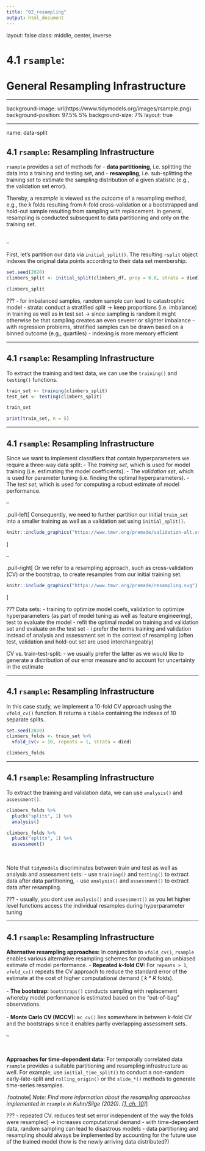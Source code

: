 ```yaml
---
title: "02_resampling"
output: html_document
---
```


layout: false
class: middle, center, inverse

# 4.1 `rsample`:<br><br>General Resampling Infrastructure

---

background-image: url(https://www.tidymodels.org/images/rsample.png)
background-position: 97.5% 5%
background-size: 7%
layout: true

---

name: data-split

## 4.1 `rsample`: Resampling Infrastructure

`rsample` provides a set of methods for 
- **data partitioning**, i.e. splitting the data into a training and testing set, and
- **resampling**, i.e. sub-splitting the training set to estimate the sampling distribution of a given statistic (e.g., the validation set error).

Thereby, a *resample* is viewed as the outcome of a resampling method, e.g., the $k$ folds resulting from $k$-fold cross-validation or a bootstrapped and hold-out sample resulting from sampling with replacement. In general, resampling is conducted subsequent to data partitioning and only on the training set.
<br><br>

--

First, let's partition our data via `initial_split()`. The resulting `rsplit` object indexes the original data points according to their data set membership.
```r
set.seed(2020)
climbers_split <- initial_split(climbers_df, prop = 0.8, strata = died)

climbers_split
```

???
- for imbalanced samples, random sample can lead to catastrophic model
- strata: conduct a stratified split -> keep proportions (i.e. imbalance) in training as well as in test set -> since sampling is random it might otherwise be that sampling creates an even severer or slighter imbalance
- with regression problems, stratified samples can be drawn based on a binned outcome (e.g., quartiles)
- indexing is more memory efficient

---

## 4.1 `rsample`: Resampling Infrastructure

To extract the training and test data, we can use the `training()` and `testing()` functions.
```r
train_set <- training(climbers_split)
test_set <- testing(climbers_split)

train_set
```
```r
print(train_set, n = 5)
```

---

## 4.1 `rsample`: Resampling Infrastructure

Since we want to implement classifiers that contain hyperparameters we require a three-way data split:
- The *training set*, which is used for model training (i.e. estimating the model coefficients).
- The *validation set*, which is used for parameter tuning (i.e. finding the optimal hyperparameters).
- The *test set*, which is used for computing a robust estimate of model performance.

--

.pull-left[
Consequently, we need to further partition our initial `train_set` into a smaller training as well as a validation set using `initial_split()`.

```r
knitr::include_graphics("https://www.tmwr.org/premade/validation-alt.svg")
```
]

--

.pull-right[
 Or we refer to a resampling approach, such as cross-validation (CV) or the bootstrap, to create resamples from our initial training set.
 
```r
knitr::include_graphics("https://www.tmwr.org/premade/resampling.svg")
```
]

???
Data sets:
- training to optimize model coefs, validation to optimize hyperparameters (as part of model tuning as well as feature engineering), test to evaluate the model
- refit the optimal model on training and validation set and evaluate on the test set
- i prefer the terms training and validation instead of analysis and assessment set in the context of resampling (often test, validation and hold-out set are used interchangeably)

CV vs. train-test-split:
- we usually prefer the latter as we would like to generate a distribution of our error measure and to account for uncertainty in the estimate

---

## 4.1 `rsample`: Resampling Infrastructure

In this case study, we implement a 10-fold CV approach using the `vfold_cv()` function. It returns a `tibble` containing the indexes of 10 separate splits.
```r
set.seed(2020)
climbers_folds <- train_set %>% 
  vfold_cv(v = 10, repeats = 1, strata = died) 

climbers_folds
```

---

## 4.1 `rsample`: Resampling Infrastructure

To extract the training and validation data, we can use `analysis()` and `assessment()`.
```r
climbers_folds %>%
  pluck("splits", 1) %>%
  analysis()
```
```r
climbers_folds %>%
  pluck("splits", 1) %>%
  assessment()
```

<br>

Note that `tidymodels` discriminates between train and test as well as analysis and assessment sets:
- use `training()` and `testing()` to extract data after data partitioning,
- use `analysis()` and `assessment()` to extract data after resampling.

???
- usually, you dont use `analysis()` and `assessment()` as you let higher level functions access the individual resamples during hyperparameter tuning

---

## 4.1 `rsample`: Resampling Infrastructure

**Alternative resampling approaches:** In conjunction to `vfold_cv()`, `rsample` enables various alternative resampling schemes for producing an unbiased estimate of model performance. 
- **Repeated $k$-fold CV:** For `repeats > 1`,  `vfold_cv()` repeats the CV approach to reduce the standard error of the estimate at the cost of higher computational demand ( $k*R$ folds).<br><br>
- **The bootstrap:** `bootstraps()` conducts sampling with replacement whereby model performance is estimated based on the "out-of-bag" observations.<br><br>
- **Monte Carlo CV (MCCV):** `mc_cv()` lies somewhere in between $k$-fold CV and the bootstraps since it enables partly overlapping assessment sets.

--

<br>

**Approaches for time-dependent data:** For temporally correlated data `rsample` provides a suitable partitioning and resampling infrastructure as well. For example, use `initial_time_split()` to conduct a non-random early-late-split and `rolling_origin()` or the `slide_*()` methods to generate time-series resamples.

.footnote[
*Note: Find more information about the resampling approaches implemented in `rsample` in Kuhn/Silge (2020). [[1, ch. 10](#references)]*
]

???
- repeated CV: reduces test set error independent of the way the folds were resampled) -> increases computational demand
- with time-dependent data, random sampling can lead to disastrous models
- data partitioning and resampling should always be implemented by accounting for the future use of the trained model (how is the newly arriving data distributed?)